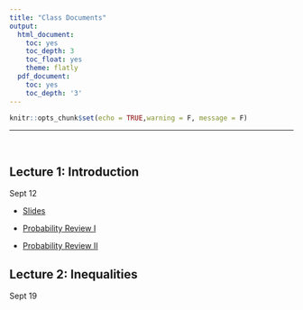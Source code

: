 ```yaml
---
title: "Class Documents"
output:
  html_document:
    toc: yes
    toc_depth: 3
    toc_float: yes
    theme: flatly
  pdf_document:
    toc: yes
    toc_depth: '3'
---
```


```r
knitr::opts_chunk$set(echo = TRUE,warning = F, message = F)
```

******

<br>

## Lecture 1: Introduction

Sept 12

* [Slides](https://drive.google.com/file/d/1cg61kri4YTdnnU2wM5l-cU8zqkzj-5b6/view?usp=sharing)

* [Probability Review I](https://drive.google.com/file/d/13FYgiZKnYJjFtH3T5nNtnp8j1Rufx7_F/view?usp=sharing)
* [Probability Review II](https://drive.google.com/file/d/1BSAay56rwbsNbOxWKjvn_pQqG6RiJWs-/view?usp=sharing)

## Lecture 2: Inequalities

Sept 19




